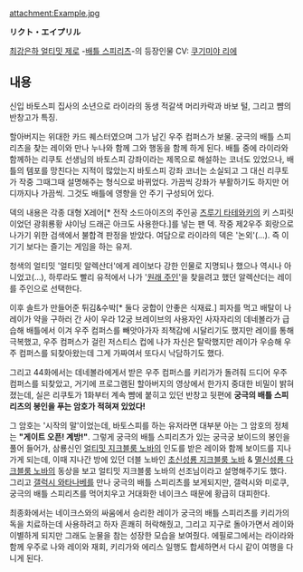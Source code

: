 attachment:Example.jpg

'''リクト・エイプリル'''

[[최강은하 얼티밋 제로]] -[[배틀 스피리츠]]-의 등장인물 CV: [[쿠기미야 리에]]

== 내용 ==
신입 바토스피 집사의 소년으로 라이라의 동생 적갈색 머리카락과 바보 털, 그리고 뺨의 반창고가 특징. 

할아버지는 위대한 카드 퀘스터였으며 그가 남긴 우주 컴퍼스가 보물. 궁극의 배틀 스피리츠을 찾는 레이와 만나 누나와 함께 그와 행동을 함께 하게 된다. 배틀 중에 라이라와 함께하는 리쿠토 선생님의 바토스피 강좌이라는 제목으로 해설하는 코너도 있었으나, 배틀의 템포를 망친다는 지적이 많았는지 바토스피 강좌 코너는 소실되고 그 대신 리쿠토가 작중 그때그때 설명해주는 형식으로 바뀌었다. 가끔씩 강좌가 부활하기도 하지만 어디까지나 가끔씩. 그것도 배틀에 영향을 안 주기 구성되어 있다.

덱의 내용은 각종 대형 X레어[* 전작 소드아이즈의 주인공 [[츠루기 타테와키]]의 키 스피릿이었던 광휘룡황 샤이닝 드래곤 아크도 사용한다.]를 넣는 팬 덱. 작중 제2우주 회랑으로 나가기 위한 검색에서 불합격 판정을 받았다. 여담으로 라이라의 덱은 '논외'(…). 즉 이기기 보다는 즐기는 게임을 하는 유저.

청색의 얼티밋 '얼티밋 알렉산더'에게 레이보다 강한 인물로 지명되나 했으나 역시나 아니었고(…), 하루라도 빨리 유적에서 나가 '[[키리가|원래 주인]]'을 찾을려고 했던 알렉산더는 레이를 주인으로 선택한다.

이후 솔트가 만들어준 튀김&수박[* 둘다 궁합이 안좋은 식재료.] 피자를 먹고 배탈이 나 레이가 약을 구하러 간 사이 우라 12궁 브레이브의 사용자인 사자자리의 데네볼라가 급습해 배틀에서 이겨 우주 컴퍼스를 빼앗아가자 죄책감에 시달리기도 했지만 레이를 통해 극복했고, 우주 컴퍼스가 걸린 저스티스 컵에 나가 자신은 탈락했지만 레이가 우승해 우주 컴퍼스를 되찾아왔는데 그게 가짜여서 또다시 낙담하기도 했다.

그리고 44화에서는 데네볼라에게서 받은 우주 컴퍼스를 키리가가 돌려줘 드디어 우주 컴퍼스를 되찾았고, 거기에 프로그램된 할아버지의 영상에서 한가지 중대한 비밀이 밝혀졌는데, 실은 리쿠토가 1화부터 계속 뺨에 붙히고 있던 반창고 뒷편에 '''궁극의 배틀 스피리츠의 봉인을 푸는 암호가 적혀져 있었다!''' 

그 암호는 '시작의 말'이었는데, 바토스피를 하는 유저라면 대부분 아는 그 암호의 정체는 '''"게이트 오픈! 계방!"'''. 그렇게 궁극의 배틀 스피리츠가 있는 궁극궁 보이드의 봉인을 풀어 들어가, 삼룡신인 [[얼티밋 지크블룸 노바]]의 인도를 받은 레이와 함께 보이드를 지나가게 되는데, 이때 지나간 방에 있던 더블 노바인 [[초신성룡 지크블룸 노바]] & [[멸신성룡 다크블룸 노바]]의 동상을 보고 얼티밋 지크블룸 노바의 선조님이라고 설명해주기도 했다. 그리고 [[갤럭시 와타나베]]를 만나 궁극의 배틀 스피리츠를 보게되지만, 갤럭시와 미로쿠, 궁극의 배틀 스피리츠를 먹어치우고 거대화한 네이크스 때문에 황급히 대피한다. 

최종화에서는 네이크스와의 싸움에서 승리한 레이가 궁극의 배틀 스피리츠를 키리가의 독을 치료하는데 사용하려고 하자 흔쾌히 허락해줬고, 그리고 지구로 돌아가면서 레이와 이별하게 되지만 그래도 눈물을 참는 성장한 모습을 보여줬다. 에필로그에서는 라이라와 함께 우주로 나와 레이와 재회, 키리가와 에리스 일행도 합세하면서 다시 같이 여행을 다니게 된다.  
